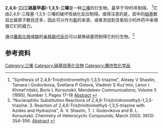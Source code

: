 {{chembox
| verifiedrevid = 399200406
|   Name = 2,4,6-三(三硝基甲基)-1,3,5-三嗪
|   ImageFile = TTNMTZ.svg
|   ImageSize = 200px
|   ImageName = 2,4,6-Tris(trinitromethyl)-1,3,5-triazine
|   IUPACName = 2,4,6-Tris(trinitromethyl)-1,3,5-triazine
| Section1 = {{Chembox Identifiers
|   CASNo = 161870-33-3
|   CASNo_Ref = {{cascite|correct|CAS}}
|   InChIKey = MTNISTQLDNOGTM-UHFFFAOYAO
| StdInChIKey_Ref = {{stdinchicite|correct|chemspider}}
| StdInChIKey = MTNISTQLDNOGTM-UHFFFAOYSA-N
| ChemSpiderID_Ref = {{chemspidercite|correct|chemspider}}
| ChemSpiderID = 9664224
| InChI = 1/C6N12O18/c19-10(20)4(11(21)22,12(23)24)1-7-2(5(13(25)26,14(27)28)15(29)30)9-3(8-1)6(16(31)32,17(33)34)18(35)36
| StdInChI_Ref = {{stdinchicite|correct|chemspider}}
| StdInChI = 1S/C6N12O18/c19-10(20)4(11(21)22,12(23)24)1-7-2(5(13(25)26,14(27)28)15(29)30)9-3(8-1)6(16(31)32,17(33)34)18(35)36
| SMILES = O=[N+]([O-])C(c1nc(nc(n1)C([N+]([O-])=O)([N+]([O-])=O)[N+]([O-])=O)C([N+]([O-])=O)([N+]([O-])=O)[N+]([O-])=O)([N+]([O-])=O)[N+]([O-])=O
}}
| Section2 = {{Chembox Properties
|   Formula = C<sub>6</sub>N<sub>12</sub>O<sub>18</sub>
|   MolarMass = 528.13
|   Density = 1.91 g/cm³
|   MeltingPt = 91-92 °C
|   BoilingPt =
  }}
| Section8 = {{Chembox Related
|   OtherCpds = [[4,4'-二硝基-3,3'-氧化偶氮呋咱|4,4'-二硝基-3,3'-氧化偶氮呋咱]]<br>[[六硝基六氮杂异伍兹烷|六硝基六氮杂异伍兹烷]]<br>[[七硝基立方烷|七硝基立方烷]]<br>[[八硝基立方烷|八硝基立方烷]]
  }}
}}

'''2,4,6-三(三硝基甲基)-1,3,5-三嗪'''是一种[[三嗪|三嗪]]的衍生物，最早于1995年制得。 <ref>"Synthesis of 2,4,6-Tris(trinitromethyl)-1,3,5-triazine", Alexey V Shastin, Tamara I Godovikova, Svetlana P Golova, Vladimir S Kuz'min, Lenor I Khmel'nitskii, Boris L Korsunskii, Mendeleev Communications; Volume 5 (1995), Number 1, Pages 17–18 [http://www.turpion.org/php/paper.phtml?journal_id=mc&paper_id=440 Abstract] {{Wayback|url=http://www.turpion.org/php/paper.phtml?journal_id=mc&paper_id=440 |date=20070317064212 }}</ref>它由2,4,6-三羧基-1,3,5-三嗪的破坏性硝化反应制得。值得注意的是，其中的[[硝基|硝基]]数目比碳原子数目还多，因此可以作为[[氧|氧]]的来源，或者添加到含氧较少的炸药中来增强它们的威力。

通过[[叠氮化物|叠氮化物]]或[[肼|肼]]的[[亲核取代反应|亲核取代反应]]可以替换硝基而制得它的衍生物。<ref>"Nucleophilic Substitution Reactions of 2,4,6-Tris(trinitromethyl)-1,3,5-triazine. 3. Reaction of 2,4,6-Tris(trinitromethyl)-1,3,5-triazine with Azides and Hydrazine", A. V. Shastin, T. I. Godovikova and B. L. Korsunskii.  Chemistry of Heterocyclic Compounds, March 2003; 39(3): 354-356. [http://www.springerlink.com/content/u57k7147h451q621/ Abstract] {{Wayback|url=http://www.springerlink.com/content/u57k7147h451q621/ |date=20190821154112 }}</ref>

== 参考资料 ==
{{reflist}}

{{DEFAULTSORT:Tris(Trinitromethyl)-1,3,5-Triazine, 2,4,6-}}
[[Category:三嗪|Category:三嗪]]
[[Category:硝基烷基化合物|Category:硝基烷基化合物]]
[[Category:爆炸性化学品|Category:爆炸性化学品]]

{{有机化合物小作品}}